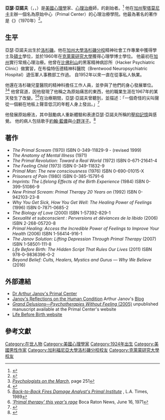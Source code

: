 {{Infobox person
| name = 亞瑟·亞諾夫
| image = 
| birth_date = {{birth date|1924|8|21}}
| birth_place = [[美國|美國]][[加州|加州]][[洛杉磯|洛杉磯]]
| death_date = {{death date and age|2017|10|1|1924|8|21}}
| death_place = 美國加州[[馬里布_(加利福尼亞州)|馬里布]]
| occupation = [[心理學家|心理學家]]、[[心理治療師|心理治療師]]、[[作家|作家]]
| notable_works = 《{{link-en|原始的吶喊|The Primal Scream}}》
| known_for =  Creator of [[Primal_therapy|Primal therapy]]
| other_names = Art Janov<ref name="TRS"/>
| years_active = 1952–2017
| alma_mater = [[加利福尼亞大學洛杉磯分校|加利福尼亞大學洛杉磯分校]]<br>[[克萊蒙研究大學|克萊蒙研究大學]]
| spouse = Vivian Glickenstein {{small|(divorced, 1980)}}<br>France Daunic {{small|(1980-his death)}}
}}
'''亞瑟·亞諾夫'''（{{lang-en|Arthur Janov}}，{{IPAc-en|ˈ|dʒ|æ|n|ə|v}}，{{bd|1924年|8月21日|2017年|10月1日|catIdx=S}}）是[[美國|美國]][[心理學|心理學]]家、[[心理治療|心理治療]]師，{{link-en|原始療法|Primal therapy|原始療法}}的創始者。<ref>{{cite book |first=Arthur |last=Janov |year=1977 |title=The Primal Scream |publisher=Abacus |location=New York |isbn= 0-349-11834-5 |pages= 40}}</ref>
他在[[加州|加州]][[聖塔莫尼卡|聖塔莫尼卡]]主辦一個名為原始中心（Primal Center）的心理治療學院。他最為著名的著作是《{{link-en|原始的吶喊|The Primal Scream|原始的吶喊}}》（1970年）<ref name="TRS">{{cite web|url=https://www.rollingstone.com/culture/features/the-primal-doctor-19710218|title=The Primal Doctor|work=[[Rolling_Stone|Rolling Stone]]|accessdate=October 2, 2017|date=February 18, 1971|archive-date=2017-10-03|archive-url=https://web.archive.org/web/20171003075830/http://www.rollingstone.com/culture/features/the-primal-doctor-19710218|dead-url=no}}</ref>。

== 生平 ==
亞瑟·亞諾夫出生於[[洛杉磯|洛杉磯]]。他在[[加州大學洛杉磯分校|加州大學洛杉磯分校]]精神社會工作專業中獲得學士及[[社會工作專業碩士|碩士]]學位，並於1960年在[[克萊蒙研究大學|克萊蒙研究大學]]獲得心理學博士學位。
他最初在[[加州|加州]]實行常規心理治療。他曾在[[比佛利山|比佛利山]]的黑客精神病診所（Hacker Psychiatric Clinic）做實習，在布倫特伍德精神科醫院（Brentwood Neuropsychiatric Hospital）退伍軍人事務部工作過。
自1952年以來一直在從事私人執業。

他還在洛杉磯兒童醫院的精神科擔任工作人員，並參與了他們的身心發展單位。<ref>[https://books.google.com/books?id=Dl9zXxiemgQC&pg=PA251 ''Psychologists on the March''], page 251</ref><ref>{{Cite web |url=http://www.primaltherapy.com/SEO/primal_arthur_janov.shtml |title=Arthur Janov CEO |accessdate=2016-11-27 |archive-date=2020-01-29 |archive-url=https://web.archive.org/web/20200129134443/http://www.primaltherapy.com/SEO/primal_arthur_janov.shtml |dead-url=no }}</ref>
他曾寫道，因他發現了他稱之為原始痛苦的東西，他的職業生涯在1967年的某天發生了改變。<ref>[http://pqasb.pqarchiver.com/latimes/access/66473224.html?dids=66473224:66473224&FMT=ABS&FMTS=ABS:FT&type=current&date=Jun+12%2C+1989&author=SHERYL+STOLBERG&pub=Los+Angeles+Times+%28pre-1997+Fulltext%29&desc=Back-to-Back+Fires+Damage+Analyst%27s+Primal+Institute&pqatl=google ''Back-to-Back Fires Damage Analyst's Primal Institute''] {{Wayback|url=http://pqasb.pqarchiver.com/latimes/access/66473224.html?dids=66473224:66473224&FMT=ABS&FMTS=ABS:FT&type=current&date=Jun+12%2C+1989&author=SHERYL+STOLBERG&pub=Los+Angeles+Times+%28pre-1997+Fulltext%29&desc=Back-to-Back+Fires+Damage+Analyst%27s+Primal+Institute&pqatl=google |date=20130415195755 }}, L.A. Times, 1989</ref><ref>[https://news.google.com/newspapers?nid=1291&dat=19710616&id=o8wPAAAAIBAJ&sjid=powDAAAAIBAJ&pg=7319,4436647 '' 'Primal therapy' this year's rage''] {{Wayback|url=https://news.google.com/newspapers?nid=1291&dat=19710616&id=o8wPAAAAIBAJ&sjid=powDAAAAIBAJ&pg=7319,4436647 |date=20190820185446 }} Boca Raton News, June 16, 1971</ref>在治療期間，亞瑟·亞諾夫曾聽到，並描述：「一個奇怪的尖叫聲從一個躺在地板上聲音低沉的年輕人身上發出。」<ref>{{cite book |first=Arthur. |last=Janov |year=1977 |title=The Primal Scream |publisher=Abacus |location=New York |isbn= 0-349-11834-5 |pages= 9}}</ref>

他發展原始療法，其中鼓勵病人重新體驗和表達亞瑟·亞諾夫所稱的[[壓抑記憶|壓抑記憶]]與感覺。
他的病人包括歌手[[約翰·藍儂|約翰·藍儂]]與[[小野洋子|小野洋子]]。<ref>{{cite book |first=Albert. |last=Goldman |year=1988 |title=The Lives of John Lennon|publisher=Guild Publishing|location=London |id= ISBN None given |pages= 381}}</ref>

== 著作 ==
*''The Primal Scream'' (1970) ISBN 0-349-11829-9 - (revised 1999)
*''The Anatomy of Mental Illness'' (1971)
*''The Primal Revolution: Toward a Real World'' (1972) ISBN 0-671-21641-4
*''The Feeling Child'' (1973) ISBN 0-349-11832-9
*''Primal Man: The new consciousness'' (1976) ISBN 0-690-01015-X
*''Prisoners of Pain'' (1980) ISBN 0-385-15791-6
*''Imprints: The Lifelong Effects of the Birth Experience'' (1984) ISBN 0-399-51086-9
*''New Primal Scream: Primal Therapy 20 Years on'' (1992) ISBN 0-942103-23-8
*''Why You Get Sick, How You Get Well: The Healing Power of Feelings'' (1996) ISBN 0-7871-0685-2
*''The Biology of Love'' (2000) ISBN 1-57392-829-1
*''Sexualité et subconscient : Perversions et déviances de la libido'' (2006) ISBN 2-268-05720-8
*''Primal Healing: Access the Incredible Power of Feelings to Improve Your Health'' (2006) ISBN 1-56414-916-1
*''The Janov Solution: Lifting Depression Through Primal Therapy'' (2007) ISBN 1-58501-111-8
*''Life Before Birth: The Hidden Script That Rules Our Lives'' (2011) ISBN 978-0-9836396-0-2
*''Beyond Belief: Cults, Healers, Mystics and Gurus — Why We Believe'' (2016) {{ISBN|978-0986203176}}

== 外部連結 ==
* [http://www.primaltherapy.com/ Dr Arthur Janov's Primal Center]{{Wayback|url=http://www.primaltherapy.com/ |date=20031024151911 }}
* [http://cigognenews.blogspot.com/ Janov's Reflections on the Human Condition]{{Wayback|url=http://cigognenews.blogspot.com/ |date=20171104000401 }} Arthur Janov's [[Blog|Blog]]
* [http://primaltherapy.com/GrandDelusions/GDcontents.htm ''Grand Delusions—Psychotherapies Without Feeling'' (2005)] {{Wayback|url=http://primaltherapy.com/GrandDelusions/GDcontents.htm |date=20180217134714 }} unpublished manuscript available at the Primal Center's website
* [https://web.archive.org/web/20130612082051/http://lifebeforebirthbook.com/ Life Before Birth website]

== 參考文獻 ==
{{Reflist}}

{{Authority control}}
{{DEFAULTSORT:Janov, Arthur}}
[[Category:在世人物|Category:在世人物]]
[[Category:美國心理學家|Category:美國心理學家]]
[[Category:1924年出生|Category:1924年出生]]
[[Category:美國男性作家|Category:美國男性作家]]
[[Category:加利福尼亞大學洛杉磯分校校友|Category:加利福尼亞大學洛杉磯分校校友]]
[[Category:克萊蒙研究大學校友|Category:克萊蒙研究大學校友]]
